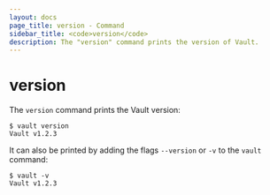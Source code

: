 ```yaml
---
layout: docs
page_title: version - Command
sidebar_title: <code>version</code>
description: The "version" command prints the version of Vault.
---
```


# version

The `version` command prints the Vault version:

```shell-session
$ vault version
Vault v1.2.3
```

It can also be printed by adding the flags `--version` or `-v` to the `vault` command:

```shell-session
$ vault -v
Vault v1.2.3
```
